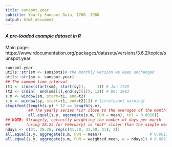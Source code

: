 ```yaml
---
title: sunspot.year
subtitle: Yearly Sunspot Data, 1700--1988
output: html_document
---
```


#### *A pre-loaded example dataset in R*
Main page: https://www.rdocumentation.org/packages/datasets/versions/3.6.2/topics/sunspot.year

```r
sunspot.year
utils::str(sm <- sunspots)# the monthly version we keep unchanged
utils::str(sy <- sunspot.year)
## The common time interval
(t1 <- c(max(start(sm), start(sy)),     1)) # Jan 1749
(t2 <- c(min(  end(sm)[1],end(sy)[1]), 12)) # Dec 1983
s.m <- window(sm, start=t1, end=t2)
s.y <- window(sy, start=t1, end=t2[1]) # {irrelevant warning}
stopifnot(length(s.y) * 12 == length(s.m),
          ## The yearly series *is* close to the averages of the monthly one:
          all.equal(s.y, aggregate(s.m, FUN = mean), tol = 0.0020))
## NOTE: Strangely, correctly weighting the number of days per month
##       (using 28.25 for February) is *not* closer than the simple mean:
ndays <- c(31, 28.25, rep(c(31,30, 31,30, 31), 2))
all.equal(s.y, aggregate(s.m, FUN = mean))                     # 0.0013
all.equal(s.y, aggregate(s.m, FUN = weighted.mean, w = ndays)) # 0.0017
```
